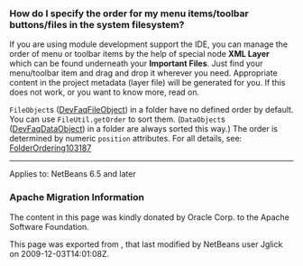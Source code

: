 <!--

    Licensed to the Apache Software Foundation (ASF) under one
    or more contributor license agreements.  See the NOTICE file
    distributed with this work for additional information
    regarding copyright ownership.  The ASF licenses this file
    to you under the Apache License, Version 2.0 (the
    "License"); you may not use this file except in compliance
    with the License.  You may obtain a copy of the License at

      http://www.apache.org/licenses/LICENSE-2.0

    Unless required by applicable law or agreed to in writing,
    software distributed under the License is distributed on an
    "AS IS" BASIS, WITHOUT WARRANTIES OR CONDITIONS OF ANY
    KIND, either express or implied.  See the License for the
    specific language governing permissions and limitations
    under the License.

-->

===How do I specify the order for my menu items/toolbar buttons/files in the system filesystem?===

If you are using module development support the IDE,
you can manage the order of menu or toolbar items
by the help of special node '''XML Layer'''
which can be found underneath your '''Important Files'''.
Just find your menu/toolbar item and drag and drop it wherever you need.
Appropriate content in the project metadata (layer file) will be generated for you.
If this does not work, or you want to know more, read on.

<tt>FileObject</tt>s ([[DevFaqFileObject]]) in a folder have no defined order by default.
You can use <tt>FileUtil.getOrder</tt> to sort them.
(<tt>DataObject</tt>s ([[DevFaqDataObject]]) in a folder are always sorted this way.)
The order is determined by numeric <tt>position</tt> attributes.
For all details, see: [[FolderOrdering103187]]

----
Applies to: NetBeans 6.5 and later

===Apache Migration Information===

The content in this page was kindly donated by Oracle Corp. to the
Apache Software Foundation.

This page was exported from , 
that last modified by NetBeans user Jglick 
on 2009-12-03T14:01:08Z.

